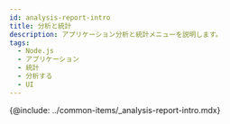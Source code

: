 ```yaml
---
id: analysis-report-intro
title: 分析と統計
description: アプリケーション分析と統計メニューを説明します。
tags:
  - Node.js
  - アプリケーション
  - 統計
  - 分析する
  - UI
---
```


<!-- 분석과 통계 / 애플리케이션 분석하기 -->

<!-- 분석 개요 필요 / 검토하기?-->

{@include: ../common-items/_analysis-report-intro.mdx}

